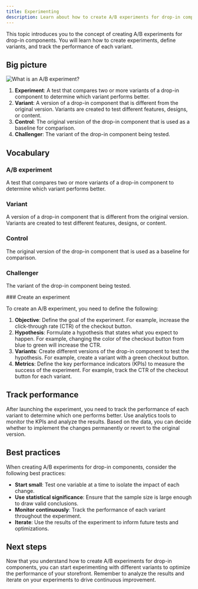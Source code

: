 ```yaml
---
title: Experimenting
description: Learn about how to create A/B experiments for drop-in components.
---
```



This topic introduces you to the concept of creating A/B experiments for drop-in components. You will learn how to create experiments, define variants, and track the performance of each variant.

## Big picture

<Diagram caption="What is an A/B experiment?">![What is an A/B experiment?](@images/placeholder.webp)</Diagram>

<Callouts>

1. **Experiment**: A test that compares two or more variants of a drop-in component to determine which variant performs better.
1. **Variant**: A version of a drop-in component that is different from the original version. Variants are created to test different features, designs, or content.
1. **Control**: The original version of the drop-in component that is used as a baseline for comparison.
1. **Challenger**: The variant of the drop-in component being tested.

</Callouts>

## Vocabulary

<Vocabulary>

### A/B experiment

A test that compares two or more variants of a drop-in component to determine which variant performs better.

### Variant

A version of a drop-in component that is different from the original version. Variants are created to test different features, designs, or content.

### Control

The original version of the drop-in component that is used as a baseline for comparison.

### Challenger

The variant of the drop-in component being tested.

</Vocabulary>


<Tasks>

<Task>
### Create an experiment

To create an A/B experiment, you need to define the following:

1. **Objective**: Define the goal of the experiment. For example, increase the click-through rate (CTR) of the checkout button.
1. **Hypothesis**: Formulate a hypothesis that states what you expect to happen. For example, changing the color of the checkout button from blue to green will increase the CTR.
1. **Variants**: Create different versions of the drop-in component to test the hypothesis. For example, create a variant with a green checkout button.
1. **Metrics**: Define the key performance indicators (KPIs) to measure the success of the experiment. For example, track the CTR of the checkout button for each variant.
</Task>
</Tasks>

## Track performance

After launching the experiment, you need to track the performance of each variant to determine which one performs better. Use analytics tools to monitor the KPIs and analyze the results. Based on the data, you can decide whether to implement the changes permanently or revert to the original version.

## Best practices

When creating A/B experiments for drop-in components, consider the following best practices:

- **Start small**: Test one variable at a time to isolate the impact of each change.
- **Use statistical significance**: Ensure that the sample size is large enough to draw valid conclusions.
- **Monitor continuously**: Track the performance of each variant throughout the experiment.
- **Iterate**: Use the results of the experiment to inform future tests and optimizations.

## Next steps

Now that you understand how to create A/B experiments for drop-in components, you can start experimenting with different variants to optimize the performance of your storefront. Remember to analyze the results and iterate on your experiments to drive continuous improvement.

